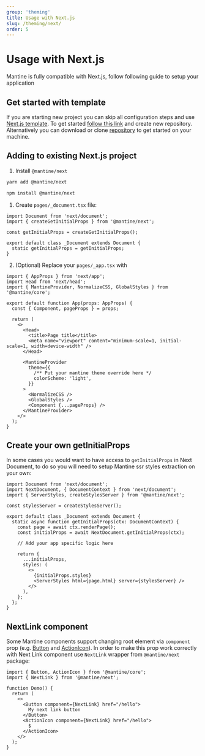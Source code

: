 ```yaml
---
group: 'theming'
title: Usage with Next.js
slug: /theming/next/
order: 5
---
```


# Usage with Next.js

Mantine is fully compatible with Next.js, follow following guide to setup your application

## Get started with template

If you are starting new project you can skip all configuration steps and use [Next.js template](https://github.com/mantinedev/mantine-next-template).
To get started [follow this link](https://github.com/mantinedev/mantine-next-template/generate) and create new repository.
Alternatively you can download or clone [repository](https://github.com/mantinedev/mantine-next-template) to get started on your machine.

## Adding to existing Next.js project

1. Install `@mantine/next`

```bash
yarn add @mantine/next

npm install @mantine/next
```

1. Create `pages/_document.tsx` file:

```tsx
import Document from 'next/document';
import { createGetInitialProps } from '@mantine/next';

const getInitialProps = createGetInitialProps();

export default class _Document extends Document {
  static getInitialProps = getInitialProps;
}
```

2. (Optional) Replace your `pages/_app.tsx` with

```tsx
import { AppProps } from 'next/app';
import Head from 'next/head';
import { MantineProvider, NormalizeCSS, GlobalStyles } from '@mantine/core';

export default function App(props: AppProps) {
  const { Component, pageProps } = props;

  return (
    <>
      <Head>
        <title>Page title</title>
        <meta name="viewport" content="minimum-scale=1, initial-scale=1, width=device-width" />
      </Head>

      <MantineProvider
        theme={{
          /** Put your mantine theme override here */
          colorScheme: 'light',
        }}
      >
        <NormalizeCSS />
        <GlobalStyles />
        <Component {...pageProps} />
      </MantineProvider>
    </>
  );
}
```

## Create your own getInitialProps

In some cases you would want to have access to `getInitialProps` in Next Document,
to do so you will need to setup Mantine ssr styles extraction on your own:

```tsx
import Document from 'next/document';
import NextDocument, { DocumentContext } from 'next/document';
import { ServerStyles, createStylesServer } from '@mantine/next';

const stylesServer = createStylesServer();

export default class _Document extends Document {
  static async function getInitialProps(ctx: DocumentContext) {
    const page = await ctx.renderPage();
    const initialProps = await NextDocument.getInitialProps(ctx);

    // Add your app specific logic here

    return {
      ...initialProps,
      styles: (
        <>
          {initialProps.styles}
          <ServerStyles html={page.html} server={stylesServer} />
        </>
      ),
    };
  };
}
```

## NextLink component

Some Mantine components support changing root element via `component` prop (e.g. [Button](/core/button/) and [ActionIcon](/core/action-icon/)).
In order to make this prop work correctly with Next Link component use `NextLink` wrapper from `@mantine/next` package:

```tsx
import { Button, ActionIcon } from '@mantine/core';
import { NextLink } from '@mantine/next';

function Demo() {
  return (
    <>
      <Button component={NextLink} href="/hello">
        My next link button
      </Button>
      <ActionIcon component={NextLink} href="/hello">
        $
      </ActionIcon>
    </>
  );
}
```
